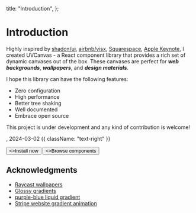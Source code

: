   title: "Introduction",
};

# Introduction

Highly inspired by [shadcn/ui](https://ui.shadcn.com/), [airbnb/visx](https://airbnb.io/visx/), [Squarespace](https://support.squarespace.com/hc/en-us/articles/4424780922509-Section-background-art), [Apple Keynote](https://support.apple.com/guide/keynote/change-a-slide-background-tan52c1cf827/mac), I created UVCanvas - a React component library that provides a rich set of dynamic canvases out of the box. These canvases are perfect for _**web backgrounds**_, _**wallpapers**_, and _**design materials**_.

I hope this library can have the following features:

- Zero configuration
- High performance
- Better tree shaking
- Well documented
- Embrace open source

This project is under development and any kind of contribution is welcome!

<Authors names="ciaochaos" />, 2024-03-02 {{ className: "text-right" }}

<div className="not-prose mb-16 mt-6 flex gap-3">
  <Button href="/docs/installation" arrow="right">
    <>Install now</>
  </Button>
  <Button href="/docs/components" variant="outline">
    <>Browse components</>
  </Button>
</div>

## Acknowledgments

- [Raycast wallpapers](https://www.raycast.com/wallpapers)
- [Glossy gradients](https://www.shadertoy.com/view/lX2GDR)
- [purple-blue liquid gradient](https://www.shadertoy.com/view/dsXyzf)
- [Stripe website gradient animation](https://gist.github.com/oaluna/3cc459a57259583464ee305f6153ba46)
